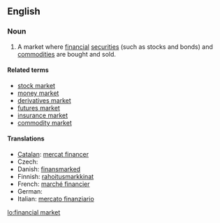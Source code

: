 {{wikipedia}}
==English==

===Noun===
{{en-noun|s|sg=[[financial]] [[market]]}}

# A market where [[financial]] [[securities]] (such as stocks and bonds) and [[commodity|commodities]] are bought and sold.

====Related terms====
* [[stock market]]
* [[money market]]
* [[derivatives market]]
* [[futures market]]
* [[insurance market]]
* [[commodity market]]

====Translations====
{{trans-top|financial market}}
* [[Catalan]]: [[mercat financer]]
* Czech: {{t-|cs|finanční trh|m}}
* Danish: [[finansmarked]] {{n}}
* Finnish: [[rahoitus]][[markkina]]t
* French: [[marché financier]]
* German: {{t|de|Finanzmarkt|m}}
* Italian: [[mercato finanziario]] {{m}}
{{trans-mid}}
{{trans-bottom}}

[[lo:financial market]]